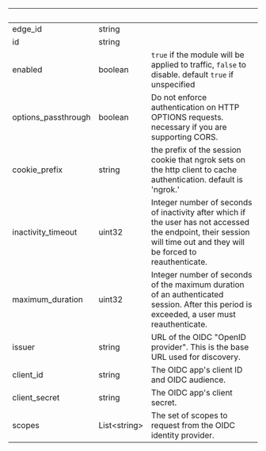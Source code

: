 | &nbsp;              | &nbsp;             | &nbsp;                                                                                                                                                                |
| ------------------- | ------------------ | --------------------------------------------------------------------------------------------------------------------------------------------------------------------- |
| edge_id             | string             |                                                                                                                                                                       |
| id                  | string             |                                                                                                                                                                       |
| enabled             | boolean            | `true` if the module will be applied to traffic, `false` to disable. default `true` if unspecified                                                                    |
| options_passthrough | boolean            | Do not enforce authentication on HTTP OPTIONS requests. necessary if you are supporting CORS.                                                                         |
| cookie_prefix       | string             | the prefix of the session cookie that ngrok sets on the http client to cache authentication. default is 'ngrok.'                                                      |
| inactivity_timeout  | uint32             | Integer number of seconds of inactivity after which if the user has not accessed the endpoint, their session will time out and they will be forced to reauthenticate. |
| maximum_duration    | uint32             | Integer number of seconds of the maximum duration of an authenticated session. After this period is exceeded, a user must reauthenticate.                             |
| issuer              | string             | URL of the OIDC "OpenID provider". This is the base URL used for discovery.                                                                                           |
| client_id           | string             | The OIDC app's client ID and OIDC audience.                                                                                                                           |
| client_secret       | string             | The OIDC app's client secret.                                                                                                                                         |
| scopes              | List&lt;string&gt; | The set of scopes to request from the OIDC identity provider.                                                                                                         |
